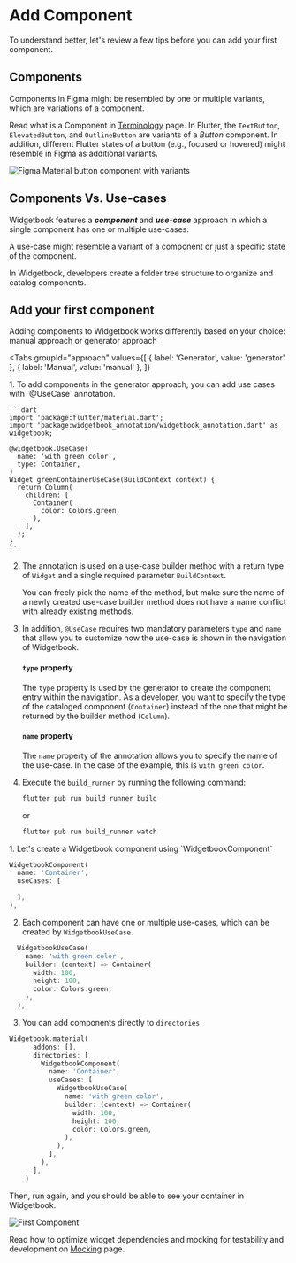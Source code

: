 # Add Component

To understand better, let's review a few tips before you can add your first
component.

## Components

Components in Figma might be resembled by one or multiple variants, which are
variations of a component.

<Info>Read what is a Component in [Terminology](/terminology) page.</Info>
In Flutter, the `TextButton`, `ElevatedButton`, and `OutlineButton` are variants
of a _Button_ component. In addition, different Flutter states of a button (e.g.,
focused or hovered) might resemble in Figma as additional variants.

<Image
  zoom
  src="/assets/getting-started/figma-button-component.svg"
  alt="Figma Material button component with variants"
  caption="Figma Material button component with variants"
/>

## Components Vs. Use-cases

Widgetbook features a **_component_** and **_use-case_** approach in which a
single component has one or multiple use-cases.

A use-case might resemble a variant of a component or just a specific state of
the component.

In Widgetbook, developers create a folder tree structure to organize and catalog
components.

## Add your first component

Adding components to Widgetbook works differently based on your choice: manual
approach or generator approach

<Tabs
  groupId="approach"
  values={[
    { label: 'Generator', value: 'generator' },
    { label: 'Manual', value: 'manual' },
  ]}
>
  <TabItem value="generator">
  1. To add components in the generator approach, you can add use cases with `@UseCase` annotation.

    ```dart
    import 'package:flutter/material.dart';
    import 'package:widgetbook_annotation/widgetbook_annotation.dart' as widgetbook;

    @widgetbook.UseCase(
      name: 'with green color',
      type: Container,
    )
    Widget greenContainerUseCase(BuildContext context) {
      return Column(
        children: [
          Container(
            color: Colors.green,
          ),
        ],
      );
    }
    ```

2. The annotation is used on a use-case builder method with a return type of
   `Widget` and a single required parameter `BuildContext`.

   <Info>
     You can freely pick the name of the method, but make sure the name of a
     newly created use-case builder method does not have a name conflict with
     already existing methods.
   </Info>

3. In addition, `@UseCase` requires two mandatory parameters `type` and `name`
   that allow you to customize how the use-case is shown in the navigation of
   Widgetbook.

   #### `type` property

   The `type` property is used by the generator to create the component entry
   within the navigation. As a developer, you want to specify the type of the
   cataloged component (`Container`) instead of the one that might be returned
   by the builder method (`Column`).

   #### `name` property

   The `name` property of the annotation allows you to specify the name of the
   use-case. In the case of the example, this is `with green color`.

4. Execute the `build_runner` by running the following command:

   ```bash
   flutter pub run build_runner build
   ```

   or

   ```bash
   flutter pub run build_runner watch
   ```

  </TabItem>
  <TabItem value="manual">
    1. Let's create a Widgetbook component using `WidgetbookComponent`

```dart
WidgetbookComponent(
  name: 'Container',
  useCases: [

  ],
),
```

2. Each component can have one or multiple use-cases, which can be created by
   `WidgetbookUseCase`.

```dart
  WidgetbookUseCase(
    name: 'with green color',
    builder: (context) => Container(
      width: 100,
      height: 100,
      color: Colors.green,
    ),
  ),
```

3. You can add components directly to `directories`

```dart
Widgetbook.material(
      addons: [],
      directories: [
        WidgetbookComponent(
          name: 'Container',
          useCases: [
            WidgetbookUseCase(
              name: 'with green color',
              builder: (context) => Container(
                width: 100,
                height: 100,
                color: Colors.green,
              ),
            ),
          ],
        ),
      ],
    )
```

Then, run again, and you should be able to see your container in Widgetbook.

<Image
  zoom
  src="/assets/screenshots/first_component.png"
  alt="First Component"
  caption="First Component"
/>

  </TabItem>
</Tabs>

<Info>Read how to optimize widget dependencies and mocking for testability and development on [Mocking](/mocking) page.</Info>